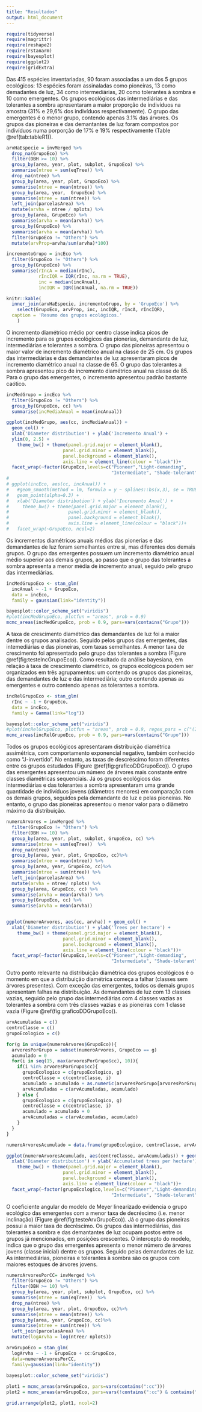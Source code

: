 ```yaml
---
title: "Resultados"
output: html_document
---
```



```r
require(tidyverse)
require(magrittr)
require(reshape2)
require(rstanarm)
require(bayesplot)
require(ggplot2)
require(gridExtra)
```

Das 415 espécies inventariadas, 90 foram associadas a um dos 5 grupos ecológicos: 13 espécies foram assinaladas como pioneiras, 13 como demadantes de luz, 34 como intermediárias, 20 como tolerantes à sombra e 10 como emergentes. Os grupos ecológicos das intermediárias e das tolerantes a sombra apresentaram a maior proporção de indivíduos na amostra (31% e 29,6% dos indivíduos respectivamente). O grupo das emergentes é o menor grupo, contendo apenas 3.1% das árvores. Os grupos das pioneiras e das demantantes de luz foram compostos por indivíduos numa porporção de 17% e 19% respectivamente (Table \@ref(tab:tableR1)).

```r
arvHaEspecie = invMerged %>%
  drop_na(GrupoEco) %>%
  filter(DBH >= 10) %>%
  group_by(area, year, plot, subplot, GrupoEco) %>% 
  summarise(ntree = sum(eqTree)) %>%
  drop_na(ntree) %>%
  group_by(area, year, plot, GrupoEco) %>%
  summarise(ntree = mean(ntree)) %>%
  group_by(area, year,  GrupoEco) %>%
  summarise(ntree = sum(ntree)) %>%
  left_join(parcelasArea) %>%
  mutate(arvha = ntree / nplots) %>%
  group_by(area, GrupoEco) %>%
  summarise(arvha = mean(arvha)) %>%
  group_by(GrupoEco) %>%
  summarise(arvha = mean(arvha)) %>%
  filter(GrupoEco != "Others") %>%
  mutate(arvProp=arvha/sum(arvha)*100)

incrementoGrupo = incEco %>%
  filter(GrupoEco != "Others") %>%
  group_by(GrupoEco) %>%
  summarise(rIncA = median(rInc),
            rIncIQR = IQR(rInc, na.rm = TRUE),
            inc = median(incAnual),
            incIQR = IQR(incAnual, na.rm = TRUE))
```

```r
knitr::kable(
  inner_join(arvHaEspecie, incrementoGrupo, by = 'GrupoEco') %>%
    select(GrupoEco, arvProp, inc, incIQR, rIncA, rIncIQR),
  caption = 'Resumo dos grupos ecológicos.'
    )
```

O incremento diamétrico médio por centro classe indica picos de incremento para os grupos ecológicos das pionerias, demandante de luz, intermediárias e tolerantes a sombra. O grupo das pioneiras apresentou o maior valor de incremento diamétrico anual na classe de 25 cm. Os grupos das intermediárias e das demandantes de luz apresentaram picos de incremento diamétrico anual na classe de 65. O grupo das tolerantes a sombra apresentou pico de incremento diamétrico anual na classe de 85. Para o grupo das emergentes, o incremento apresentou padrão bastante caótico.

```r

incMedGrupo = incEco %>%
  filter(GrupoEco != "Others") %>%
  group_by(GrupoEco, cc) %>%
  summarise(incMediaAnual = mean(incAnual))

ggplot(incMedGrupo, aes(cc, incMediaAnual)) + 
  geom_col() +
  xlab('Diameter distribution') + ylab('Incremento Anual') +
  ylim(0, 2.5) +
    theme_bw() + theme(panel.grid.major = element_blank(),
                     panel.grid.minor = element_blank(),
                     panel.background = element_blank(),
                     axis.line = element_line(colour = "black"))+
  facet_wrap(~factor(GrupoEco,levels=c("Pioneer","Light-demanding",
                                       "Intermediate", "Shade-tolerant", "Emergent")), ncol=2)
# 
# ggplot(incEco, aes(cc, incAnual)) + 
#   #geom_smooth(method = lm, formula = y ~ splines::bs(x,3), se = TRUE) +
#   geom_point(alpha=0.3) +
#   xlab('Diameter distribution') + ylab('Incremento Anual') +
#     theme_bw() + theme(panel.grid.major = element_blank(),
#                      panel.grid.minor = element_blank(),
#                      panel.background = element_blank(),
#                      axis.line = element_line(colour = "black"))+
#   facet_wrap(~GrupoEco, ncol=2)

```

Os incrementos diamétricos anuais médios das pionerias e das demandantes de luz foram semelhantes entre si, mas diferentes dos demais grupos. O grupo das emergentes possuem um incremento diamétrico anual médio superior aos demais grupos, ao passo que o grupo das tolerantes a sombra apresenta a menor média de incremento anual, seguido pelo grupo das intermediárias.

```r
incMedGrupoEco <- stan_glm(
  incAnual ~ -1 + GrupoEco,
  data = incEco,
  family = gaussian(link="identity"))

bayesplot::color_scheme_set("viridis")
#plot(incMedGrupoEco, plotfun = "areas", prob = 0.9)
mcmc_areas(incMedGrupoEco, prob = 0.9, pars=vars(contains("Grupo")))

```

A taxa de crescimento diamétrico das demandantes de luz foi a maior dentre os grupos analisados. Seguido pelos grupos das emergentes, das intemediárias e das pioneiras, com taxas semelhantes. A menor taxa de crescimento foi apresentado pelo grupo das tolerantes a sombra (Figure \@ref(fig:testeIncGrupoEco)). Como resultado da análise bayesiana, em relação à taxa de crescimento diamétrico, os grupos ecológicos podem ser organizados em três agrupamentos: um contendo os grupos das pioneiras, das demandantes de luz e das intermediária; outro contendo apenas as emergentes e outro contendo apenas as tolerantes a sombra.

```r
incRelGrupoEco <- stan_glm(
  rInc ~ -1 + GrupoEco,
  data = incEco,
  family = Gamma(link="log"))

bayesplot::color_scheme_set("viridis")
#plot(incRelGrupoEco, plotfun = "areas", prob = 0.9, regex_pars = c("(Intercept)", "Grupo"))
mcmc_areas(incRelGrupoEco, prob = 0.9, pars=vars(contains("Grupo")))
```

Todos os grupos ecológicos apresentaram distribuição diamétrica assimétrica, com comportamento exponencial negativo, também conhecido como "J-invertido". No entanto, as taxas de descréscimo foram diferentes entre os grupos estudados (Figure \@ref(fig:graficoDDGrupoEco)). O grupo das emergentes apresentou um número de árvores mais constante entre classes diamétricas sequenciais. Já os grupos ecológicos das intermediárias e das tolerantes a sombra apresentaram uma grande quantidade de indivíduos jovens (diâmetros menores) em comparação com os demais grupos, seguidos pela demandante de luz e pelas pioneiras. No entanto, o grupo das pioneiras apresentou o menor valor para o diâmetro máximo da distribuição.


```r
numeroArvores = invMerged %>%
  filter(GrupoEco != "Others") %>%
  filter(DBH >= 10) %>%
  group_by(area, year, plot, subplot, GrupoEco, cc) %>% 
  summarise(ntree = sum(eqTree))  %>%
  drop_na(ntree) %>%
  group_by(area, year, plot, GrupoEco, cc)%>%
  summarise(ntree = mean(ntree)) %>%
  group_by(area, year, GrupoEco, cc)%>%
  summarise(ntree = sum(ntree)) %>%
  left_join(parcelasArea) %>%
  mutate(arvha = ntree/ nplots) %>%
  group_by(area, GrupoEco, cc) %>%
  summarise(arvha = mean(arvha)) %>%
  group_by(GrupoEco, cc) %>%
  summarise(arvha = mean(arvha))


ggplot(numeroArvores, aes(cc, arvha)) + geom_col() +
  xlab('Diameter distribution') + ylab('Trees per hectare') +
    theme_bw() + theme(panel.grid.major = element_blank(),
                     panel.grid.minor = element_blank(),
                     panel.background = element_blank(),
                     axis.line = element_line(colour = "black"))+
  facet_wrap(~factor(GrupoEco,levels=c("Pioneer","Light-demanding",
                                       "Intermediate", "Shade-tolerant", "Emergent")), ncol=2)


```

Outro ponto relevante na distribuição diamétrica dos grupos ecológicos é o momento em que a distribuição diamétrica começa a falhar (classes sem árvores presentes). Com exceção das emergentes, todos os demais grupos apresentam falhas na distribuição. As demandantes de luz com 13 classes vazias, seguido pelo grupo das intermediárias com 4 classes vazias as tolerantes a sombra com três classes vazias e as pioneiras com 1 classe vazia (Figure \@ref(fig:graficoDDGrupoEco)).

```r

arvAcumuladas = c()
centroClasse = c()
grupoEcologico = c()

for(g in unique(numeroArvores$GrupoEco)){
  arvoresPorGrupo = subset(numeroArvores, GrupoEco == g)
  acumulado = 0
  for(i in seq(15, max(arvoresPorGrupo$cc), 10)){
    if(i %in% arvoresPorGrupo$cc){
      grupoEcologico = c(grupoEcologico, g)
      centroClasse = c(centroClasse, i)
      acumulado = acumulado + as.numeric(arvoresPorGrupo[arvoresPorGrupo$cc == i, 'arvha'])
      arvAcumuladas = c(arvAcumuladas, acumulado)
    } else {
      grupoEcologico = c(grupoEcologico, g)
      centroClasse = c(centroClasse, i)
      acumulado = acumulado + 0
      arvAcumuladas = c(arvAcumuladas, acumulado)
    }
  }
}

numeroArvoresAcumulado = data.frame(grupoEcologico, centroClasse, arvAcumuladas)

ggplot(numeroArvoresAcumulado, aes(centroClasse, arvAcumuladas)) + geom_col() +
  xlab('Diameter distribution') + ylab('Accumulated trees per hectare') +
    theme_bw() + theme(panel.grid.major = element_blank(),
                     panel.grid.minor = element_blank(),
                     panel.background = element_blank(),
                     axis.line = element_line(colour = "black"))+
  facet_wrap(~factor(grupoEcologico,levels=c("Pioneer","Light-demanding",
                                       "Intermediate", "Shade-tolerant", "Emergent")), ncol=2)
```


O coeficiente angular do modelo de Meyer linearizado evidencia o grupo ecológico das emergentes com a menor taxa de decréscimo (i.e. menor inclinação) (Figure \@ref(fig:testeArvGrupoEco)). Já o grupo das pioneiras possui a maior taxa de decréscimo. Os grupos das intermediárias, das tolerantes a sombra e das demantantes de luz ocupam postos entre os grupos já mencionados, em posições crescentes. O intercepto do modelo, indica que o grupo das emergentes apresenta o menor número de árvores jovens (classe inicial) dentre os grupos. Seguido pelas demandantes de luz. As intermediárias, pioneiras e tolerantes à sombra são os grupos com maiores estoques de árvores jovens. 

```r
numeroArvoresPorCC= invMerged %>%
  filter(GrupoEco != "Others") %>%
  filter(DBH >= 10) %>%
  group_by(area, year, plot, subplot, GrupoEco, cc) %>% 
  summarise(ntree = sum(eqTree))  %>%
  drop_na(ntree) %>%
  group_by(area, year, plot, GrupoEco, cc)%>%
  summarise(ntree = mean(ntree)) %>%
  group_by(area, year, GrupoEco, cc)%>%
  summarise(ntree = sum(ntree)) %>%
  left_join(parcelasArea) %>%
  mutate(logArvha = log(ntree/ nplots))

arvGrupoEco = stan_glm(
  logArvha ~ -1 + GrupoEco + cc:GrupoEco, 
  data=numeroArvoresPorCC, 
  family=gaussian(link="identity"))
  
bayesplot::color_scheme_set("viridis")

plot1 = mcmc_areas(arvGrupoEco, pars=vars(contains(":cc")))
plot2 = mcmc_areas(arvGrupoEco, pars=vars(!contains(":cc") & contains("Grupo")))

grid.arrange(plot2, plot1, ncol=2)

```
